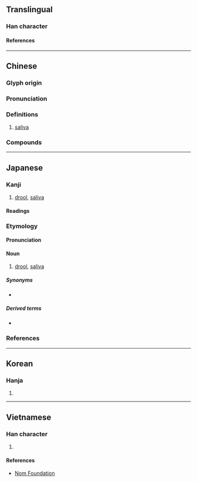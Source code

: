 {{character info}}
==Translingual==

===Han character===
{{Han char|rn=85|rad=水|as=06|sn=9|four=32141|canj=ENKM,ENKV|ids=⿰氵延}}

====References====
{{Han ref|kx=0626.210|dkj=17536|dj=1029.020|hdz=31610.010|uh=6D8E}}

----

==Chinese==
{{zh-forms}}

===Glyph origin===
{{Han etym}}

===Pronunciation===
{{zh-pron
|m=xián
|m-s=xuan2
|c=jin4
|h=pfs=lân
|j=han1
|mn=siân/twv:iân
|mn-t=ieng6/iang6
|w=3xxi
|mc=y
|oc=y
|cat=n
}}

{{attention|hak|please check - L initial?}}

===Definitions===
{{zh-hanzi}}

# [[saliva]]

===Compounds===
{{zh-der|垂涎|刮涎|垂涎三尺|垂涎欲滴|涎涎鄧鄧|涎言涎語|涎皮賴臉|涎臉涎皮|涎尾|涎鄧鄧|涎臉|染指垂涎|流涎|涎水|涎瞪瞪|涎沫|流涎症|野狐涎|饞涎欲垂|饞涎欲滴|龍涎香|黏涎子|饞涎|頑涎|龍涎}}

----

==Japanese==

===Kanji===
{{ja-kanji|grade=|rs=水07}}

# [[drool]], [[saliva]]

====Readings====
{{ja-readings
|on=せん, えん
|kun=よだれ-
}}

===Etymology===
{{ja-kanjitab|よだれ|yomi=k}}
{{rfe|ja}}

====Pronunciation====
{{ja-pron|よだれ|y=k|acc=0|acc_ref=DJR}}

====Noun====
{{ja-noun|よだれ}}

# [[drool]], [[saliva]]

=====Synonyms=====
* {{ja-r|唾液|だえき}}

=====Derived terms=====
* {{ja-r|涎掛け|よだれかけ|[[baby apron]], [[bib]]}}

===References===
<references/>

{{topics|ja|Bodily fluids}}

----

==Korean==

===Hanja===
{{ko-hanja|연}}

# {{rfdef|ko|sort=水07}}

----

==Vietnamese==

===Han character===
{{vi-readings|rs=水07|reading=diên}}

# {{rfdef|vi|sort=水07}}

====References====
* [http://nomfoundation.org/common/nom_details.php?codepoint=6d8e Nom Foundation]